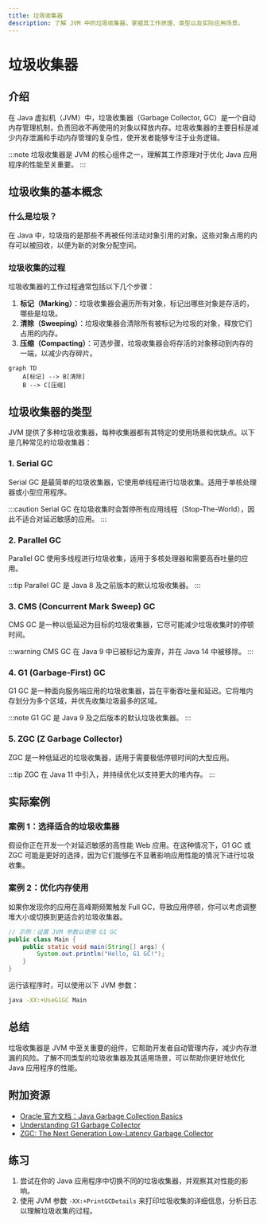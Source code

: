 ```yaml
---
title: 垃圾收集器
description: 了解 JVM 中的垃圾收集器，掌握其工作原理、类型以及实际应用场景。
---
```


# 垃圾收集器

## 介绍

在 Java 虚拟机（JVM）中，垃圾收集器（Garbage Collector, GC）是一个自动内存管理机制，负责回收不再使用的对象以释放内存。垃圾收集器的主要目标是减少内存泄漏和手动内存管理的复杂性，使开发者能够专注于业务逻辑。

:::note
垃圾收集器是 JVM 的核心组件之一，理解其工作原理对于优化 Java 应用程序的性能至关重要。
:::

## 垃圾收集的基本概念

### 什么是垃圾？

在 Java 中，垃圾指的是那些不再被任何活动对象引用的对象。这些对象占用的内存可以被回收，以便为新的对象分配空间。

### 垃圾收集的过程

垃圾收集器的工作过程通常包括以下几个步骤：

1. **标记（Marking）**：垃圾收集器会遍历所有对象，标记出哪些对象是存活的，哪些是垃圾。
2. **清除（Sweeping）**：垃圾收集器会清除所有被标记为垃圾的对象，释放它们占用的内存。
3. **压缩（Compacting）**：可选步骤，垃圾收集器会将存活的对象移动到内存的一端，以减少内存碎片。

```mermaid
graph TD
    A[标记] --> B[清除]
    B --> C[压缩]
```

## 垃圾收集器的类型

JVM 提供了多种垃圾收集器，每种收集器都有其特定的使用场景和优缺点。以下是几种常见的垃圾收集器：

### 1. Serial GC

Serial GC 是最简单的垃圾收集器，它使用单线程进行垃圾收集。适用于单核处理器或小型应用程序。

:::caution
Serial GC 在垃圾收集时会暂停所有应用线程（Stop-The-World），因此不适合对延迟敏感的应用。
:::

### 2. Parallel GC

Parallel GC 使用多线程进行垃圾收集，适用于多核处理器和需要高吞吐量的应用。

:::tip
Parallel GC 是 Java 8 及之前版本的默认垃圾收集器。
:::

### 3. CMS (Concurrent Mark Sweep) GC

CMS GC 是一种以低延迟为目标的垃圾收集器，它尽可能减少垃圾收集时的停顿时间。

:::warning
CMS GC 在 Java 9 中已被标记为废弃，并在 Java 14 中被移除。
:::

### 4. G1 (Garbage-First) GC

G1 GC 是一种面向服务端应用的垃圾收集器，旨在平衡吞吐量和延迟。它将堆内存划分为多个区域，并优先收集垃圾最多的区域。

:::note
G1 GC 是 Java 9 及之后版本的默认垃圾收集器。
:::

### 5. ZGC (Z Garbage Collector)

ZGC 是一种低延迟的垃圾收集器，适用于需要极低停顿时间的大型应用。

:::tip
ZGC 在 Java 11 中引入，并持续优化以支持更大的堆内存。
:::

## 实际案例

### 案例 1：选择适合的垃圾收集器

假设你正在开发一个对延迟敏感的高性能 Web 应用。在这种情况下，G1 GC 或 ZGC 可能是更好的选择，因为它们能够在不显著影响应用性能的情况下进行垃圾收集。

### 案例 2：优化内存使用

如果你发现你的应用在高峰期频繁触发 Full GC，导致应用停顿，你可以考虑调整堆大小或切换到更适合的垃圾收集器。

```java
// 示例：设置 JVM 参数以使用 G1 GC
public class Main {
    public static void main(String[] args) {
        System.out.println("Hello, G1 GC!");
    }
}
```

运行该程序时，可以使用以下 JVM 参数：

```bash
java -XX:+UseG1GC Main
```

## 总结

垃圾收集器是 JVM 中至关重要的组件，它帮助开发者自动管理内存，减少内存泄漏的风险。了解不同类型的垃圾收集器及其适用场景，可以帮助你更好地优化 Java 应用程序的性能。

## 附加资源

- [Oracle 官方文档：Java Garbage Collection Basics](https://docs.oracle.com/javase/8/docs/technotes/guides/vm/gctuning/)
- [Understanding G1 Garbage Collector](https://www.oracle.com/technical-resources/articles/java/g1gc.html)
- [ZGC: The Next Generation Low-Latency Garbage Collector](https://wiki.openjdk.org/display/zgc/Main)

## 练习

1. 尝试在你的 Java 应用程序中切换不同的垃圾收集器，并观察其对性能的影响。
2. 使用 JVM 参数 `-XX:+PrintGCDetails` 来打印垃圾收集的详细信息，分析日志以理解垃圾收集的过程。
